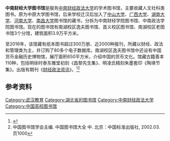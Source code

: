 {{expand|time=2016-09-12T04:01:35+00:00}}
{{Infobox_Library 
| library_name       = 中南财经大学图书馆
| name_en            =  
| library_logo       =  
| image              =  
| alt                = 
| caption            = 
| country            = 
| type               = [[学术图书馆|学术图书馆]]
| scope              = 
| established        = 1948年
| ref_legal_mandate  = 
| location           = 武汉市武昌区[[武珞路|武珞路]]114号
| coordinates        = 
| branch_of          = 
| num_branches       = 
| items_collected    = 
| collection_size    = 1002万册
| criteria           = 
| legal_deposit      = 
| req_to_access      =
| annual_circulation = 
| pop_served         = 
| members            = 
| budget             = 
| director           =  
| num_employees      = 
| openinghours       =
| phone_num          = 027-87542230
| fax_num            =
| e-mail             =  
| website            = http://lib.zuel.edu.cn/newlib/
}}
'''中南财经大学图书馆'''是服务[[中南财经政法大学|中南财经政法大学]]的学术图书馆，主要收藏人文社科类图书。原为中原大学图书馆，后来学校迁汉后加入了[[中山大学|中山大学]]、[[广西大学|广西大学]]、[[湖南大学|湖南大学]]、[[河南大学|河南大学]]、[[南昌大学|南昌大学]]图书馆的藏书，分拆为中南财经学院图书馆、中南政法学院图书馆。现在的图书馆有南湖校区逸夫图书馆、首义校区图书馆、南湖校区老图书馆3个分馆，建筑面积3.9万平方米。

至2016年，该馆藏有纸本图书超过300万册、近2000种报刊，所藏以财经、政法和管理类为主，并订购了80多个电子数据库。南湖校区逸夫图书馆中还设有中国货币金融历史博物馆，展厅面积650平方米，介绍中国的货币文化。馆藏古籍善本110种，包括明徐时泰东雅堂初刻《昌黎先生集》、明凌氏精刻朱墨套印《陶靖节集》。出版有期刊《[[财经政法资讯|财经政法资讯]]》。<ref>{{Cite web |url=http://lib.zuel.edu.cn/newlib/index.php?m=content&c=index&a=lists&catid=301 |title=图书馆简介 |access-date=2016-09-12 |archive-url=https://web.archive.org/web/20160917161306/http://lib.zuel.edu.cn/newlib/index.php?m=content&c=index&a=lists&catid=301 |archive-date=2016-09-17 |dead-url=yes }}</ref><ref>中国图书馆学会主编. 中国图书馆大全 中. 北京：中国标准出版社, 2002.03. 页1000</ref>

==参考资料==
{{reflist}}
{{中南财经政法大学建筑}}
{{DEFAULTSORT:zhongnan caijing zhengfa daxue}}
{{wuhan-stub}}
[[Category:武汉教育|Category:武汉教育]]
[[Category:湖北省的图书馆|Category:湖北省的图书馆]]
[[Category:中南财经政法大学|Category:中南财经政法大学]]
[[Category:中国高校图书馆|Category:中国高校图书馆]]